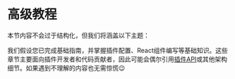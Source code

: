 # 高级教程

本节内容不会过于结构化，但我们将涵盖以下主题：


<DocCardList />

我们假设您已完成基础指南，并掌握插件配置、React组件编写等基础知识。这些章节主要面向插件开发者和代码贡献者，因此可能会偶尔引用[插件API](../api/plugin-methods/README.mdx)或其他架构细节。如果遇到不理解的内容也无需惊慌😉